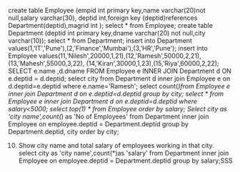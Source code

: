 create table Employee
(empid int primary key,name varchar(20)not null,salary varchar(30),
deptid int,foreign key (deptid)references Department(deptid),magrid int );
select * from Employee;
create table Department
(deptid int primary key,dname varchar(20) not null,city varchar(10));
select * from Department;
insert into Department values(1,'IT','Pune'),(2,'Finance','Mumbai'),(3,'HR','Pune');
insert into Employee values(11,'Nilesh',20000,1,21),(12,'Ramesh',50000,2,21),(13,'Mahesh',55000,3,22),
(14,'Kiran',30000,1,23),(15,'Riya',60000,2,22);
SELECT e.name ,d.dname FROM Employee e INNER JOIN Department d ON e.deptid = d.deptid;
select city from Department d inner join Employee e on d.deptid=e.deptid where e.name='Ramesh';
select count(*)from Employee e inner join Department d on e.deptid=d.deptid group by city;
select * from Employee e inner join Department d on e.deptid=d.deptid where salary<5000;
select top(1) * from Employee order by salary;
Select city as 'city name',count(*) as 'No of Employees' 
from Department inner join Employee 
on employee.deptid = Department.deptid group by Department.deptid, city order by city;

10.	Show city name and total salary of employees working in that city.
select city as 'city name',count(*)as 'salary'
from Department inner join Employee on employee.deptid = Department.deptid group by salary;SSS